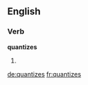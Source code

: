 ==English==

===Verb===
'''quantizes'''

# {{third-person singular of|[[quantize]]}}

[[de:quantizes]]
[[fr:quantizes]]